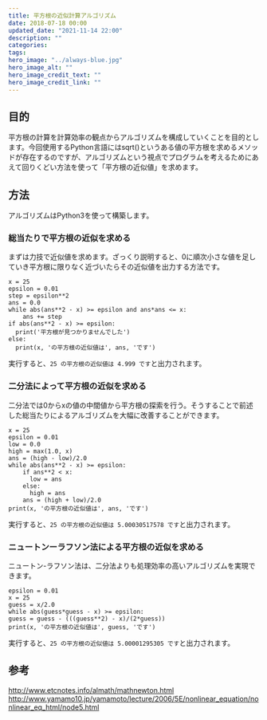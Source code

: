 ```yaml
---
title: 平方根の近似計算アルゴリズム
date: 2018-07-18 00:00
updated_date: "2021-11-14 22:00"
description: ""
categories:
tags:
hero_image: "../always-blue.jpg"
hero_image_alt: ""
hero_image_credit_text: ""
hero_image_credit_link: ""
---
```

## 目的
平方根の計算を計算効率の観点からアルゴリズムを構成していくことを目的とします。今回使用するPython言語にはsqrt()というある値の平方根を求めるメソッドが存在するのですが、アルゴリズムという視点でプログラムを考えるためにあえて回りくどい方法を使って「平方根の近似値」を求めます。

## 方法
アルゴリズムはPython3を使って構築します。

### 総当たりで平方根の近似を求める
まずは力技で近似値を求めます。ざっくり説明すると、0に順次小さな値を足していき平方根に限りなく近づいたらその近似値を出力する方法です。

```
x = 25
epsilon = 0.01
step = epsilon**2
ans = 0.0
while abs(ans**2 - x) >= epsilon and ans*ans <= x:
    ans += step
if abs(ans**2 - x) >= epsilon:
  print('平方根が見つかりませんでした')
else:
  print(x, 'の平方根の近似値は', ans, 'です')
```

実行すると、`25 の平方根の近似値は 4.999 です`と出力されます。

### 二分法によって平方根の近似を求める
二分法では0からxの値の中間値から平方根の探索を行う。そうすることで前述した総当たりによるアルゴリズムを大幅に改善することができます。

```
x = 25
epsilon = 0.01
low = 0.0
high = max(1.0, x)
ans = (high - low)/2.0
while abs(ans**2 - x) >= epsilon:
    if ans**2 < x:
      low = ans
    else:
      high = ans
    ans = (high + low)/2.0
print(x, 'の平方根の近似値は', ans, 'です')
```

実行すると、`25 の平方根の近似値は 5.00030517578 です`と出力されます。

### ニュートンーラフソン法による平方根の近似を求める
ニュートン-ラフソン法は、二分法よりも処理効率の高いアルゴリズムを実現できます。

```
epsilon = 0.01
x = 25
guess = x/2.0
while abs(guess*guess - x) >= epsilon:
guess = guess - (((guess**2) - x)/(2*guess))
print(x, 'の平方根の近似値は', guess, 'です')
```

実行すると、`25 の平方根の近似値は 5.00001295305 です`と出力されます。

## 参考
http://www.etcnotes.info/almath/mathnewton.html
http://www.yamamo10.jp/yamamoto/lecture/2006/5E/nonlinear_equation/nonlinear_eq_html/node5.html